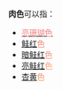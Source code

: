 '''肉色'''可以指：

* [[亮珊瑚色|<Font color="#F08080">亮珊瑚色</Font>]]
* <Font color="#FA8072">[[鲑红|鲑红]]色</Font>
* <Font color="#E9967A">[[暗鲑红|暗鲑红]]色</Font>
* <Font color="#FFA07A">[[亮鲑红|亮鲑红]]色</Font>
* <Font color="#E69966">[[杏黄|杏黄]]色</Font>

{{Disambig|CAT=二字消歧義}}